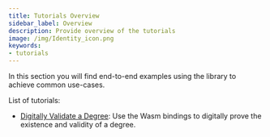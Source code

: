 ```yaml
---
title: Tutorials Overview
sidebar_label: Overview
description: Provide overview of the tutorials
image: /img/Identity_icon.png
keywords:
- tutorials
---
```



<ZeroSixNotice/>

In this section you will find end-to-end examples using the library to achieve common use-cases.

List of tutorials:
- [Digitally Validate a Degree](./validate_university_degree.mdx): Use the Wasm bindings to digitally prove the existence and validity of a degree.